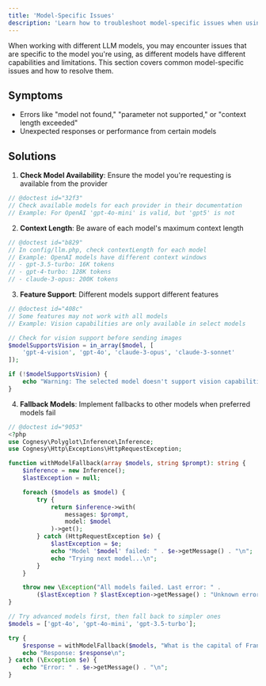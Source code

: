 ```yaml
---
title: 'Model-Specific Issues'
description: 'Learn how to troubleshoot model-specific issues when using Polyglot.'
---
```


When working with different LLM models, you may encounter issues that are specific to the model you're using, as different models have different capabilities and limitations. This section covers common model-specific issues and how to resolve them.


## Symptoms

- Errors like "model not found," "parameter not supported," or "context length exceeded"
- Unexpected responses or performance from certain models

## Solutions

1. **Check Model Availability**: Ensure the model you're requesting is available from the provider
```php
// @doctest id="32f3"
// Check available models for each provider in their documentation
// Example: For OpenAI 'gpt-4o-mini' is valid, but 'gpt5' is not
```

2. **Context Length**: Be aware of each model's maximum context length
```php
// @doctest id="b829"
// In config/llm.php, check contextLength for each model
// Example: OpenAI models have different context windows
// - gpt-3.5-turbo: 16K tokens
// - gpt-4-turbo: 128K tokens
// - claude-3-opus: 200K tokens
```

3. **Feature Support**: Different models support different features
```php
// @doctest id="408c"
// Some features may not work with all models
// Example: Vision capabilities are only available in select models

// Check for vision support before sending images
$modelSupportsVision = in_array($model, [
    'gpt-4-vision', 'gpt-4o', 'claude-3-opus', 'claude-3-sonnet'
]);

if (!$modelSupportsVision) {
    echo "Warning: The selected model doesn't support vision capabilities\n";
}
```

4. **Fallback Models**: Implement fallbacks to other models when preferred models fail

```php
// @doctest id="9053"
<?php
use Cognesy\Polyglot\Inference\Inference;
use Cognesy\Http\Exceptions\HttpRequestException;

function withModelFallback(array $models, string $prompt): string {
    $inference = new Inference();
    $lastException = null;

    foreach ($models as $model) {
        try {
            return $inference->with(
                messages: $prompt,
                model: $model
            )->get();
        } catch (HttpRequestException $e) {
            $lastException = $e;
            echo "Model '$model' failed: " . $e->getMessage() . "\n";
            echo "Trying next model...\n";
        }
    }

    throw new \Exception("All models failed. Last error: " .
        ($lastException ? $lastException->getMessage() : "Unknown error"));
}

// Try advanced models first, then fall back to simpler ones
$models = ['gpt-4o', 'gpt-4o-mini', 'gpt-3.5-turbo'];

try {
    $response = withModelFallback($models, "What is the capital of France?");
    echo "Response: $response\n";
} catch (\Exception $e) {
    echo "Error: " . $e->getMessage() . "\n";
}
```
